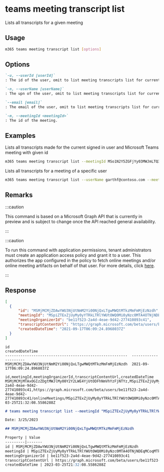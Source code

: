 
# teams meeting transcript list

Lists all transcripts for a given meeting

## Usage

```sh
m365 teams meeting transcript list [options]
```

## Options

```md defintion-list
`-u, --userId [userId]`
: The id of the user, omit to list meeting transcripts list for current signed in user. Use either `id`, `userName` or `email`, but not multiple.

`-n, --userName [userName]`
: The upn of the user, omit to list meeting transcripts list for current signed in user. Use either `id`, `userName` or `email`, but not multiple.

`--email [email]`
: The email of the user, omit to list meeting transcripts list for current signed in user. Use either `id`, `userName` or `email`, but not multiple.

`-m, --meetingId <meetingId>`
: The id of the meeting.
```

<Global />

## Examples

Lists all transcripts made for the current signed in user and Microsoft Teams meeting with given id

```sh
m365 teams meeting transcript list --meetingId MSo1N2Y5ZGFjYy03MWJmLTQ3NDMtYjQxMy01M2EdFGkdRWHJlQ
```

Lists all transcripts for a meeting of a specific user

```sh
m365 teams meeting transcript list --userName garthf@contoso.com --meetingId MSo1N2Y5ZGFjYy03MWJmLTQ3NDMtYjQxMy01M2EdFGkdRWHJlQ
```

## Remarks

:::caution

This command is based on a Microsoft Graph API that is currently in preview and is subject to change once the API reached general availability.

:::

:::caution

To run this command with application permissions, tenant administrators must create an application access policy and grant it to a user. This authorizes the app configured in the policy to fetch online meetings and/or online meeting artifacts on behalf of that user. For more details, click [here](https://learn.microsoft.com/en-us/graph/cloud-communication-online-meeting-application-access-policy).

:::

## Response

<Tabs>
  <TabItem value="JSON">

  ```json
  [
    {
        "id": "MSMjMCMjZDAwYWU3NjUtNmM2Yi00NjQxLTgwMWQtMTkzMmFmMjEzNzdh",
        "meetingId": "MSpiZTExZjUyMy0yYTRkLTRlYWUtOWQ0Mi0yNzc0MTA4OTNjNDEqMCoqMTk6bWVldGluZ19aakU0WmpVMllqY3RZMkV3T1MwME1UaGtMV0prWlRRdE1qRXhPVGN4T0RaalpUUTJAdGhyZWFkLnYy",
        "meetingOrganizerId": "be11f523-2a4d-4eae-9d42-277410893c41",
        "transcriptContentUrl": "https://graph.microsoft.com/beta/users/be11f523-2a4d-4eae-9d42-277410893c41/onlineMeetings/MSpiZTExZjUyMy0yYTRkLTRlYWUtOWQ0Mi0yNzc0MTA4OTNjNDEqMCoqMTk6bWVldGluZ19aakU0WmpVMllqY3RZMkV3T1MwME1UaGtMV0prWlRRdE1qRXhPVGN4T0RaalpUUTJAdGhyZWFkLnYy/transcripts/MSMjMCMjZDAwYWU3NjUtNmM2Yi00NjQxLTgwMWQtMTkzMmFmMjEzNzdh/content",
        "createdDateTime": "2021-09-17T06:09:24.8968037Z"
    }
  ]
  ```

  </TabItem>
  <TabItem value="Text">

  ```text
  id                                                        createdDateTime
  --------------------------------------------------------  ---------------------
  MSMjMCMjZDAwYWU3NjUtNmM2Yi00NjQxLTgwMWQtMTkzMmFmMjEzNzdh  2021-09-17T06:09:24.8968037Z
  ```

  </TabItem>
  <TabItem value="CSV">

  ```csv
  id,meetingId,meetingOrganizerId,transcriptContentUrl,createdDateTime
  MSMjMCMjMTAxOGIzZDgtMWJlMy00Y2Y2LWE4YjUtODFhNmVhYzFjNTYz,MSpiZTExZjUyMy0yYTRkLTRlYWUtOWQ0Mi0yNzc0MTA4OTNjNDEqMCoqMTk6bWVldGluZ19aakU0WmpVMllqY3RZMkV3T1MwME1UaGtMV0prWlRRdE1qRXhPVGN4T0RaalpUUTJAdGhyZWFkLnYy,be11f523-2a4d-4eae-9d42-277410893c41,https://graph.microsoft.com/beta/users/be11f523-2a4d-4eae-9d42-277410893c41/onlineMeetings/MSpiZTExZjUyMy0yYTRkLTRlYWUtOWQ0Mi0yNzc0MTA4OTNjNDEqMCoqMTk6bWVldGluZ19aakU0WmpVMllqY3RZMkV3T1MwME1UaGtMV0prWlRRdE1qRXhPVGN4T0RaalpUUTJAdGhyZWFkLnYy/transcripts/MSMjMCMjMTAxOGIzZDgtMWJlMy00Y2Y2LWE4YjUtODFhNmVhYzFjNTYz/content,2023-03-25T21:32:08.5586288Z
  ```

  </TabItem>
  <TabItem value="Markdown">

  ```md
  # teams meeting transcript list --meetingId "MSpiZTExZjUyMy0yYTRkLTRlYWUtOWQ0Mi0yNzc0MTA4OTNjNDEqMCoqMTk6bWVldGluZ19aakU0WmpVMllqY3RZMkV3T1MwME1UaGtMV0prWlRRdE1qRXhPVGN4T0RaalpUUTJAdGhyZWFkLnYy"

  Date: 3/25/2023
  
  ## MSMjMCMjZDAwYWU3NjUtNmM2Yi00NjQxLTgwMWQtMTkzMmFmMjEzNzdh
  
  Property | Value
  ---------|-------
  id | MSMjMCMjZDAwYWU3NjUtNmM2Yi00NjQxLTgwMWQtMTkzMmFmMjEzNzdh
  meetingId | MSpiZTExZjUyMy0yYTRkLTRlYWUtOWQ0Mi0yNzc0MTA4OTNjNDEqMCoqMTk6bWVldGluZ19aakU0WmpVMllqY3RZMkV3T1MwME1UaGtMV0prWlRRdE1qRXhPVGN4T0RaalpUUTJAdGhyZWFkLnYy
  meetingOrganizerId | be11f523-2a4d-4eae-9d42-277410893c41
  transcriptContentUrl | https://graph.microsoft.com/beta/users/be11f523-2a4d-4eae-9d42-277410893c41/onlineMeetings/MSpiZTExZjUyMy0yYTRkLTRlYWUtOWQ0Mi0yNzc0MTA4OTNjNDEqMCoqMTk6bWVldGluZ19aakU0WmpVMllqY3RZMkV3T1MwME1UaGtMV0prWlRRdE1qRXhPVGN4T0RaalpUUTJAdGhyZWFkLnYy/transcripts/MSMjMCMjZDAwYWU3NjUtNmM2Yi00NjQxLTgwMWQtMTkzMmFmMjEzNzdh/content
  createdDateTime | 2023-03-25T21:32:08.5586288Z
  ```

  </TabItem>
</Tabs>

